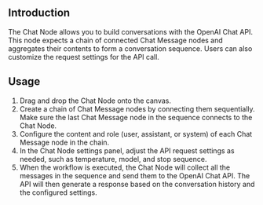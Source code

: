 ## Introduction
The Chat Node allows you to build conversations with the OpenAI Chat API.
This node expects a chain of connected Chat Message nodes and aggregates
their contents to form a conversation sequence. Users can also customize the
request settings for the API call.

## Usage
1. Drag and drop the Chat Node onto the canvas.
2. Create a chain of Chat Message nodes by connecting them sequentially.
Make sure the last Chat Message node in the sequence connects to the
Chat Node.
3. Configure the content and role (user, assistant, or system) of each Chat
Message node in the chain.
4. In the Chat Node settings panel, adjust the API request settings as
needed, such as temperature, model, and stop sequence.
5. When the workflow is executed, the Chat Node will collect all the
messages in the sequence and send them to the OpenAI Chat API. The API
will then generate a response based on the conversation history and the
configured settings.
